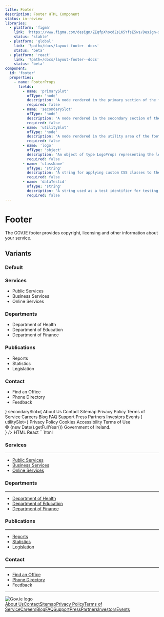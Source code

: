 ```yaml
---
title: Footer
description: Footer HTML Component
status: in-review
libraries:
  - platform: 'figma'
    link: 'https://www.figma.com/design/ZEqfpXhocdZs1K5YfsE5ws/Design-system?node-id=4939-2662'
    status: 'stable'
  - platform: 'global'
    link: '?path=/docs/layout-footer--docs'
    status: 'beta'
  - platform: 'react'
    link: '?path=/docs/layout-footer--docs'
    status: 'beta'
component:
  id: 'footer'
  properties:
    - name: FooterProps
      fields:
        - name: 'primarySlot'
          ofType: 'node'
          description: 'A node rendered in the primary section of the footer. Typically used for key links or content.'
          required: false
        - name: 'secondarySlot'
          ofType: 'node'
          description: 'A node rendered in the secondary section of the footer. Useful for secondary navigation or additional content.'
          required: false
        - name: 'utilitySlot'
          ofType: 'node'
          description: 'A node rendered in the utility area of the footer. Often used for legal links, language selectors, or settings.'
          required: false
        - name: 'logo'
          ofType: 'object'
          description: 'An object of type LogoProps representing the logo displayed in the footer.'
          required: false
        - name: 'className'
          ofType: 'string'
          description: 'A string for applying custom CSS classes to the footer container.'
          required: false
        - name: 'dataTestid'
          ofType: 'string'
          description: 'A string used as a test identifier for testing frameworks.'
          required: false
---
```


# Footer

The GOV.IE footer provides copyright, licensing and other information about your service.

## Variants

### Default

<ComponentContainer fullWidth>
  <Footer
    primarySlot={
      <div className="gi-grid-responsive !gi-ml-0 !gi-mr-0">
        <div className="gi-col-span-4 md:gi-col-span-4 lg:gi-col-span-3">
          <h3 className="gi-heading-sm gi-mb-4">Services</h3>
          <SectionBreak color="gi-border-gray-100" size="md" />
          <ul className="gi-list gi-space-y-2">
            <li>
              <Link
                noColor
                href="/services/public-services"
                aria-label="Public Services"
              >
                Public Services
              </Link>
            </li>
            <li>
              <Link
                noColor
                href="/services/business-services"
                aria-label="Business Services"
              >
                Business Services
              </Link>
            </li>
            <li>
              <Link
                noColor
                href="/services/online-services"
                aria-label="Online Services"
              >
                Online Services
              </Link>
            </li>
          </ul>
        </div>
        <div className="gi-col-span-4 md:gi-col-span-4 lg:gi-col-span-3">
          <h3 className="gi-heading-sm gi-mb-4">Departments</h3>
          <SectionBreak color="gi-border-gray-100" size="md" />
          <ul className="gi-list gi-space-y-2">
            <li>
              <Link
                noColor
                href="/departments/health"
                aria-label="Department of Health"
              >
                Department of Health
              </Link>
            </li>
            <li>
              <Link
                noColor
                href="/departments/education"
                aria-label="Department of Education"
              >
                Department of Education
              </Link>
            </li>
            <li>
              <Link
                noColor
                href="/departments/finance"
                aria-label="Department of Finance"
              >
                Department of Finance
              </Link>
            </li>
          </ul>
        </div>
        <div className="gi-col-span-4 md:gi-col-span-4 lg:gi-col-span-3">
          <h3 className="gi-heading-sm gi-mb-4">Publications</h3>
          <SectionBreak color="gi-border-gray-100" size="md" />
          <ul className="gi-list gi-space-y-2">
            <li>
              <Link noColor href="/publications/reports" aria-label="Reports">
                Reports
              </Link>
            </li>
            <li>
              <Link
                noColor
                href="/publications/statistics"
                aria-label="Statistics"
              >
                Statistics
              </Link>
            </li>
            <li>
              <Link
                noColor
                href="/publications/legislation"
                aria-label="Legislation"
              >
                Legislation
              </Link>
            </li>
          </ul>
        </div>
        <div className="gi-col-span-4 md:gi-col-span-4 lg:gi-col-span-3">
          <h3 className="gi-heading-sm gi-mb-4">Contact</h3>
          <SectionBreak color="gi-border-gray-100" size="md" />
          <ul className="gi-list gi-space-y-2">
            <li>
              <Link
                noColor
                href="/contact/find-an-office"
                aria-label="Find an Office"
              >
                Find an Office
              </Link>
            </li>
            <li>
              <Link
                noColor
                href="/contact/phone-directory"
                aria-label="Phone Directory"
              >
                Phone Directory
              </Link>
            </li>
            <li>
              <Link noColor href="/contact/feedback" aria-label="Feedback">
                Feedback
              </Link>
            </li>
          </ul>
        </div>
      </div>
    }
    secondarySlot={
      <Stack direction={'column'} gap={4}>
        <Stack
          direction={{ base: 'column', xs: 'column', md: 'row' }}
          gap={4}
          wrap
        >
          <Link noColor href="/about-us" aria-label="About Us">
            About Us
          </Link>
          <Link noColor href="/contact" aria-label="Contact">
            Contact
          </Link>
          <Link noColor href="/sitemap" aria-label="Sitemap">
            Sitemap
          </Link>
          <Link noColor href="/privacy-policy" aria-label="Privacy Policy">
            Privacy Policy
          </Link>
          <Link noColor href="/terms-of-service" aria-label="Terms of Service">
            Terms of Service
          </Link>
          <Link noColor href="/careers" aria-label="Careers">
            Careers
          </Link>
          <Link noColor href="/blog" aria-label="Blog">
            Blog
          </Link>
          <Link noColor href="/faq" aria-label="FAQ">
            FAQ
          </Link>
          <Link noColor href="/support" aria-label="Support">
            Support
          </Link>
          <Link noColor href="/press" aria-label="Press">
            Press
          </Link>
          <Link noColor href="/partners" aria-label="Partners">
            Partners
          </Link>
          <Link noColor href="/investors" aria-label="Investors">
            Investors
          </Link>
          <Link noColor href="/events" aria-label="Events">
            Events
          </Link>
        </Stack>
        <Stack direction={'row'} gap={4}>
          <Icon icon="social_x" />
          <Icon icon="social_facebook" />
          <Icon icon="social_bluesky" />
          <Icon icon="social_linkedin" />
        </Stack>
      </Stack>
    }
    utilitySlot={
      <Stack
        direction={{ base: 'column', xs: 'column', md: 'row' }}
        gap={4}
        itemsDistribution="center"
        itemsAlignment="center"
      >
        <Link noColor href="/privacy-policy" aria-label="Privacy Policy">
          Privacy Policy
        </Link>
        <Link noColor href="/cookies" aria-label="Cookies">
          Cookies
        </Link>
        <Link noColor href="/accessibility" aria-label="Accessibility">
          Accessibility
        </Link>
        <Link noColor href="/terms-of-use" aria-label="Terms of Use">
          Terms of Use
        </Link>
        <div className="gi-text-sm">
          © {new Date().getFullYear()} Government of Ireland.
        </div>
      </Stack>
    }
  />
</ComponentContainer>

<Tabs id="tab1">
  <TabList>
    <TabItem value="tab11" checked>HTML</TabItem>
    <TabItem value="tab12">React</TabItem>
  </TabList>
  <TabPanel value="tab11">        
    ```html
    <footer class="gi-footer" data-module="gieds-footer" role="contentinfo" aria-label="Footer">
      <div class="gi-footer-container">
        <div data-testid="govie-container" class="gi-layout-container">
          <div aria-label="Primary footer slot">
              <div class="gi-grid-responsive !gi-ml-0 !gi-mr-0">
                  <div class="gi-col-span-4 md:gi-col-span-4 lg:gi-col-span-3">
                      <h3 class="gi-heading-sm gi-mb-4">Services</h3>
                      <hr class="gi-section-break-md gi-border-gray-100" role="separator" aria-label="Section break">
                      <ul class="gi-list-bullet">
                          <li><a href="/services/public-services" aria-label="Public Services"
                                  class="gi-link gi-link-inherit">Public Services</a></li>
                          <li><a href="/services/business-services" aria-label="Business Services"
                                  class="gi-link gi-link-inherit">Business Services</a></li>
                          <li><a href="/services/online-services" aria-label="Online Services"
                                  class="gi-link gi-link-inherit">Online Services</a></li>
                      </ul>
                  </div>
                  <div class="gi-col-span-4 md:gi-col-span-4 lg:gi-col-span-3">
                      <h3 class="gi-heading-sm gi-mb-4">Departments</h3>
                      <hr class="gi-section-break-md gi-border-gray-100" role="separator" aria-label="Section break">
                      <ul class="gi-list-bullet">
                          <li><a href="/departments/health" aria-label="Department of Health"
                                  class="gi-link gi-link-inherit">Department of Health</a></li>
                          <li><a href="/departments/education" aria-label="Department of Education"
                                  class="gi-link gi-link-inherit">Department of Education</a></li>
                          <li><a href="/departments/finance" aria-label="Department of Finance"
                                  class="gi-link gi-link-inherit">Department of Finance</a></li>
                      </ul>
                  </div>
                  <div class="gi-col-span-4 md:gi-col-span-4 lg:gi-col-span-3">
                      <h3 class="gi-heading-sm gi-mb-4">Publications</h3>
                      <hr class="gi-section-break-md gi-border-gray-100" role="separator" aria-label="Section break">
                      <ul class="gi-list-bullet">
                          <li><a href="/publications/reports" aria-label="Reports"
                                  class="gi-link gi-link-inherit">Reports</a></li>
                          <li><a href="/publications/statistics" aria-label="Statistics"
                                  class="gi-link gi-link-inherit">Statistics</a></li>
                          <li><a href="/publications/legislation" aria-label="Legislation"
                                  class="gi-link gi-link-inherit">Legislation</a></li>
                      </ul>
                  </div>
                  <div class="gi-col-span-4 md:gi-col-span-4 lg:gi-col-span-3">
                      <h3 class="gi-heading-sm gi-mb-4">Contact</h3>
                      <hr class="gi-section-break-md gi-border-gray-100" role="separator" aria-label="Section break">
                      <ul class="gi-list-bullet">
                          <li><a href="/contact/find-an-office" aria-label="Find an Office"
                                  class="gi-link gi-link-inherit">Find an Office</a></li>
                          <li><a href="/contact/phone-directory" aria-label="Phone Directory"
                                  class="gi-link gi-link-inherit">Phone Directory</a></li>
                          <li><a href="/contact/feedback" aria-label="Feedback"
                                  class="gi-link gi-link-inherit">Feedback</a></li>
                      </ul>
                  </div>
              </div>
          </div>
          <hr class="gi-section-break-lg gi-border-gray-100" role="separator" aria-label="Section break">
          <div class="gi-footer-secondary-slot" aria-label="Secondary footer slot">
              <div class="gi-footer-logo">
                  <img class="gi-h-16"
                      src="https://raw.githubusercontent.com/ogcio/govie-ds/refs/heads/main/assets/logos/gov-of-ireland/harp-gold-text-green.svg"
                      alt="Gov.ie logo" />
              </div>
              <div class="gi-footer-secondary-slot-content">
                  <div class="gi-flex gi-w-full gi-justify-start gi-items-start gi-flex-col gi-gap-4 gi-flex-nowrap"
                      role="region" style="height:100%">
                      <div class="gi-flex gi-w-full gi-justify-start gi-items-start gi-flex-row gi-gap-4 gi-flex-wrap"
                          role="region" style="height:100%" data-testid="govie-stack-item-0"><a href="/about-us"
                              aria-label="About Us" class="gi-link gi-link-inherit" data-testid="govie-stack-item-0">About
                              Us</a><a href="/contact" aria-label="Contact" class="gi-link gi-link-inherit"
                              data-testid="govie-stack-item-1">Contact</a><a href="/sitemap" aria-label="Sitemap"
                              class="gi-link gi-link-inherit" data-testid="govie-stack-item-2">Sitemap</a><a
                              href="/privacy-policy" aria-label="Privacy Policy" class="gi-link gi-link-inherit"
                              data-testid="govie-stack-item-3">Privacy Policy</a><a href="/terms-of-service"
                              aria-label="Terms of Service" class="gi-link gi-link-inherit"
                              data-testid="govie-stack-item-4">Terms of Service</a><a href="/careers" aria-label="Careers"
                              class="gi-link gi-link-inherit" data-testid="govie-stack-item-5">Careers</a><a href="/blog"
                              aria-label="Blog" class="gi-link gi-link-inherit"
                              data-testid="govie-stack-item-6">Blog</a><a href="/faq" aria-label="FAQ"
                              class="gi-link gi-link-inherit" data-testid="govie-stack-item-7">FAQ</a><a href="/support"
                              aria-label="Support" class="gi-link gi-link-inherit"
                              data-testid="govie-stack-item-8">Support</a><a href="/press" aria-label="Press"
                              class="gi-link gi-link-inherit" data-testid="govie-stack-item-9">Press</a><a
                              href="/partners" aria-label="Partners" class="gi-link gi-link-inherit"
                              data-testid="govie-stack-item-10">Partners</a><a href="/investors" aria-label="Investors"
                              class="gi-link gi-link-inherit" data-testid="govie-stack-item-11">Investors</a><a
                              href="/events" aria-label="Events" class="gi-link gi-link-inherit"
                              data-testid="govie-stack-item-12">Events</a></div>
                      <div class="gi-flex gi-w-full gi-justify-start gi-items-start gi-flex-row gi-gap-4 gi-flex-nowrap"
                          role="region" style="height:100%" data-testid="govie-stack-item-1"><svg width="24px"
                              height="24px" viewBox="0 0 24 24" class="gi-block" fill="none"
                              xmlns="http://www.w3.org/2000/svg">
                              <path
                                  d="M13.8623 10.4686L21.1542 2H19.4263L13.0947 9.3532L8.03772 2H2.20508L9.85224 13.1193L2.20508 22H3.93312L10.6194 14.2348L15.96 22H21.7926L13.8623 10.4686ZM4.55576 3.29968H7.20993L19.4271 20.7594H16.7729L4.55576 3.29968Z"
                                  fill="#0B0C0C"></path>
                          </svg><svg width="24px" height="24px" viewBox="0 0 24 24" class="gi-block" fill="none"
                              xmlns="http://www.w3.org/2000/svg">
                              <path
                                  d="M12 1C5.925 1 1 5.95031 1 12.0565C1 17.5999 5.0625 22.1768 10.356 22.9764V14.987H7.6345V12.0807H10.356V10.1468C10.356 6.9449 11.908 5.53921 14.5555 5.53921C15.8235 5.53921 16.494 5.63369 16.8115 5.67692V8.21389H15.0055C13.8815 8.21389 13.489 9.28486 13.489 10.492V12.0807H16.783L16.336 14.987H13.489V23C18.858 22.2678 23 17.6537 23 12.0565C23 5.95031 18.075 1 12 1Z"
                                  fill="#0B0C0C"></path>
                          </svg><svg width="24px" height="24px" viewBox="0 0 24 24" class="gi-block" fill="none"
                              xmlns="http://www.w3.org/2000/svg">
                              <path
                                  d="M5.76884 3.30802C8.29094 5.20793 11.0042 9.05965 12 11.1266V16.5861C12 16.4699 11.9553 16.6012 11.8591 16.8841C11.3393 18.4158 9.30912 24.394 4.66678 19.6148C2.22237 17.0986 3.354 14.5823 7.8035 13.8226C5.25803 14.2571 2.39631 13.5391 1.61119 10.7237C1.385 9.91387 1 4.92537 1 4.25162C1 0.876681 3.94903 1.93749 5.76884 3.30802ZM18.2312 3.30802C15.7091 5.20793 12.9958 9.05965 12 11.1266V16.5861C12 16.4699 12.0447 16.6012 12.1409 16.8841C12.6607 18.4158 14.6909 24.394 19.3332 19.6148C21.7776 17.0986 20.646 14.5823 16.1965 13.8226C18.742 14.2571 21.6037 13.5391 22.3888 10.7237C22.615 9.91387 23 4.92537 23 4.25162C23 0.876681 20.0513 1.93749 18.2312 3.30802Z"
                                  fill="#0B0C0C"></path>
                          </svg><svg width="24px" height="24px" viewBox="0 0 24 24" class="gi-block" fill="none"
                              xmlns="http://www.w3.org/2000/svg">
                              <path
                                  d="M21.3719 1C22.2689 1 22.9994 1.71022 22.9994 2.58626V21.4125C22.9994 22.2886 22.2689 23 21.3719 23H2.62264C1.72745 23 1 22.2886 1 21.4125V2.58626C1 1.71022 1.72745 1 2.62264 1H21.3719ZM19.7469 19.7463V13.9885C19.7469 11.1609 19.1364 8.98705 15.8326 8.98705C14.2451 8.98705 13.1804 9.8575 12.7453 10.6828H12.7007V9.24759H9.57286V19.7463H12.8319V14.5536C12.8319 13.184 13.091 11.8571 14.7888 11.8571C16.4633 11.8571 16.4843 13.4233 16.4843 14.6408V19.7463H19.7469ZM7.52588 9.24759H4.25963V19.7463H7.52588V9.24759ZM5.89362 4.02869C4.84566 4.02869 4.00064 4.87646 4.00064 5.92085C4.00064 6.9655 4.84566 7.81323 5.89362 7.81323C6.93745 7.81323 7.78488 6.9655 7.78488 5.92085C7.78488 4.87646 6.93745 4.02869 5.89362 4.02869Z"
                                  fill="#0B0C0C"></path>
                          </svg></div>
                  </div>
              </div>
          </div>
        </div>
      </div>
      <div class="gi-footer-utility" aria-label="Utility links">
          <div class="gi-flex gi-w-full gi-justify-center gi-items-center gi-flex-col xs:gi-flex-col md:gi-flex-row gi-gap-4 gi-flex-nowrap"
              role="region" style="height:100%"><a href="/privacy-policy" aria-label="Privacy Policy"
                  class="gi-link gi-link-inherit" data-testid="govie-stack-item-0">Privacy Policy</a><a href="/cookies"
                  aria-label="Cookies" class="gi-link gi-link-inherit" data-testid="govie-stack-item-1">Cookies</a><a
                  href="/accessibility" aria-label="Accessibility" class="gi-link gi-link-inherit"
                  data-testid="govie-stack-item-2">Accessibility</a><a href="/terms-of-use" aria-label="Terms of Use"
                  class="gi-link gi-link-inherit" data-testid="govie-stack-item-3">Terms of Use</a>
              <div class="gi-text-sm" data-testid="govie-stack-item-4">© <!-- -->2025<!-- --> Government of Ireland.</div>
          </div>
      </div>
    </footer>
    ```
  </TabPanel>
  <TabPanel value="tab12">
    ```jsx
    import { Footer } from '@govie-ds/react';

    <Footer
primarySlot={
        <div className="gi-grid-responsive !gi-ml-0 !gi-mr-0">
          <div className="gi-col-span-4 md:gi-col-span-4 lg:gi-col-span-3">
            <h3 className="gi-heading-sm gi-mb-4">Services</h3>
            <SectionBreak color="gi-border-gray-100" size="md" />
            <ul className="gi-space-y-2">
              <li>
                <Link
                  noColor
                  href="/services/public-services"
                  aria-label="Public Services"
                >
                  Public Services
                </Link>
              </li>
              <li>
                <Link
                  noColor
                  href="/services/business-services"
                  aria-label="Business Services"
                >
                  Business Services
                </Link>
              </li>
              <li>
                <Link
                  noColor
                  href="/services/online-services"
                  aria-label="Online Services"
                >
                  Online Services
                </Link>
              </li>
            </ul>
          </div>
          <div className="gi-col-span-4 md:gi-col-span-4 lg:gi-col-span-3">
            <h3 className="gi-heading-sm gi-mb-4">Departments</h3>
            <SectionBreak color="gi-border-gray-100" size="md" />
            <ul className="gi-space-y-2">
              <li>
                <Link
                  noColor
                  href="/departments/health"
                  aria-label="Department of Health"
                >
                  Department of Health
                </Link>
              </li>
              <li>
                <Link
                  noColor
                  href="/departments/education"
                  aria-label="Department of Education"
                >
                  Department of Education
                </Link>
              </li>
              <li>
                <Link
                  noColor
                  href="/departments/finance"
                  aria-label="Department of Finance"
                >
                  Department of Finance
                </Link>
              </li>
            </ul>
          </div>
          <div className="gi-col-span-4 md:gi-col-span-4 lg:gi-col-span-3">
            <h3 className="gi-heading-sm gi-mb-4">Publications</h3>
            <SectionBreak color="gi-border-gray-100" size="md" />
            <ul className="gi-space-y-2">
              <li>
                <Link noColor href="/publications/reports" aria-label="Reports">
                  Reports
                </Link>
              </li>
              <li>
                <Link
                  noColor
                  href="/publications/statistics"
                  aria-label="Statistics"
                >
                  Statistics
                </Link>
              </li>
              <li>
                <Link
                  noColor
                  href="/publications/legislation"
                  aria-label="Legislation"
                >
                  Legislation
                </Link>
              </li>
            </ul>
          </div>
          <div className="gi-col-span-4 md:gi-col-span-4 lg:gi-col-span-3">
            <h3 className="gi-heading-sm gi-mb-4">Contact</h3>
            <SectionBreak color="gi-border-gray-100" size="md" />
            <ul className="gi-space-y-2">
              <li>
                <Link
                  noColor
                  href="/contact/find-an-office"
                  aria-label="Find an Office"
                >
                  Find an Office
                </Link>
              </li>
              <li>
                <Link
                  noColor
                  href="/contact/phone-directory"
                  aria-label="Phone Directory"
                >
                  Phone Directory
                </Link>
              </li>
              <li>
                <Link noColor href="/contact/feedback" aria-label="Feedback">
                  Feedback
                </Link>
              </li>
            </ul>
          </div>
        </div>
      }
      secondarySlot={
        <Stack direction={'column'} gap={4}>
          <Stack direction={{ base: 'column', xs: 'column', md: 'row' }} gap={4} wrap>
            <Link noColor href="/about-us" aria-label="About Us">
              About Us
            </Link>
            <Link noColor href="/contact" aria-label="Contact">
              Contact
            </Link>
            <Link noColor href="/sitemap" aria-label="Sitemap">
              Sitemap
            </Link>
            <Link noColor href="/privacy-policy" aria-label="Privacy Policy">
              Privacy Policy
            </Link>
            <Link noColor href="/terms-of-service" aria-label="Terms of Service">
              Terms of Service
            </Link>
            <Link noColor href="/careers" aria-label="Careers">
              Careers
            </Link>
            <Link noColor href="/blog" aria-label="Blog">
              Blog
            </Link>
            <Link noColor href="/faq" aria-label="FAQ">
              FAQ
            </Link>
            <Link noColor href="/support" aria-label="Support">
              Support
            </Link>
            <Link noColor href="/press" aria-label="Press">
              Press
            </Link>
            <Link noColor href="/partners" aria-label="Partners">
              Partners
            </Link>
            <Link noColor href="/investors" aria-label="Investors">
              Investors
            </Link>
            <Link noColor href="/events" aria-label="Events">
              Events
            </Link>
          </Stack>
          <Stack direction={'row'} gap={4}>
            <Icon icon="social_x" />
            <Icon icon="social_facebook" />
            <Icon icon="social_bluesky" />
            <Icon icon="social_linkedin" />
          </Stack>
        </Stack>
      }
primarySlot={
        <div className="gi-grid-responsive !gi-ml-0 !gi-mr-0">
          <div className="gi-col-span-4 md:gi-col-span-4 lg:gi-col-span-3">
            <h3 className="gi-heading-sm gi-mb-4">Services</h3>
            <SectionBreak color="gi-border-gray-100" size="md" />
            <ul className="gi-space-y-2">
              <li>
                <Link
                  noColor
                  href="/services/public-services"
                  aria-label="Public Services"
                >
                  Public Services
                </Link>
              </li>
              <li>
                <Link
                  noColor
                  href="/services/business-services"
                  aria-label="Business Services"
                >
                  Business Services
                </Link>
              </li>
              <li>
                <Link
                  noColor
                  href="/services/online-services"
                  aria-label="Online Services"
                >
                  Online Services
                </Link>
              </li>
            </ul>
          </div>
          <div className="gi-col-span-4 md:gi-col-span-4 lg:gi-col-span-3">
            <h3 className="gi-heading-sm gi-mb-4">Departments</h3>
            <SectionBreak color="gi-border-gray-100" size="md" />
            <ul className="gi-space-y-2">
              <li>
                <Link
                  noColor
                  href="/departments/health"
                  aria-label="Department of Health"
                >
                  Department of Health
                </Link>
              </li>
              <li>
                <Link
                  noColor
                  href="/departments/education"
                  aria-label="Department of Education"
                >
                  Department of Education
                </Link>
              </li>
              <li>
                <Link
                  noColor
                  href="/departments/finance"
                  aria-label="Department of Finance"
                >
                  Department of Finance
                </Link>
              </li>
            </ul>
          </div>
          <div className="gi-col-span-4 md:gi-col-span-4 lg:gi-col-span-3">
            <h3 className="gi-heading-sm gi-mb-4">Publications</h3>
            <SectionBreak color="gi-border-gray-100" size="md" />
            <ul className="gi-space-y-2">
              <li>
                <Link noColor href="/publications/reports" aria-label="Reports">
                  Reports
                </Link>
              </li>
              <li>
                <Link
                  noColor
                  href="/publications/statistics"
                  aria-label="Statistics"
                >
                  Statistics
                </Link>
              </li>
              <li>
                <Link
                  noColor
                  href="/publications/legislation"
                  aria-label="Legislation"
                >
                  Legislation
                </Link>
              </li>
            </ul>
          </div>
          <div className="gi-col-span-4 md:gi-col-span-4 lg:gi-col-span-3">
            <h3 className="gi-heading-sm gi-mb-4">Contact</h3>
            <SectionBreak color="gi-border-gray-100" size="md" />
            <ul className="gi-space-y-2">
              <li>
                <Link
                  noColor
                  href="/contact/find-an-office"
                  aria-label="Find an Office"
                >
                  Find an Office
                </Link>
              </li>
              <li>
                <Link
                  noColor
                  href="/contact/phone-directory"
                  aria-label="Phone Directory"
                >
                  Phone Directory
                </Link>
              </li>
              <li>
                <Link noColor href="/contact/feedback" aria-label="Feedback">
                  Feedback
                </Link>
              </li>
            </ul>
          </div>
        </div>
      }
      secondarySlot={
        <Stack direction={'column'} gap={4}>
          <Stack direction={{ base: 'column', xs: 'column', md: 'row' }} gap={4} wrap>
            <Link noColor href="/about-us" aria-label="About Us">
              About Us
            </Link>
            <Link noColor href="/contact" aria-label="Contact">
              Contact
            </Link>
            <Link noColor href="/sitemap" aria-label="Sitemap">
              Sitemap
            </Link>
            <Link noColor href="/privacy-policy" aria-label="Privacy Policy">
              Privacy Policy
            </Link>
            <Link noColor href="/terms-of-service" aria-label="Terms of Service">
              Terms of Service
            </Link>
            <Link noColor href="/careers" aria-label="Careers">
              Careers
            </Link>
            <Link noColor href="/blog" aria-label="Blog">
              Blog
            </Link>
            <Link noColor href="/faq" aria-label="FAQ">
              FAQ
            </Link>
            <Link noColor href="/support" aria-label="Support">
              Support
            </Link>
            <Link noColor href="/press" aria-label="Press">
              Press
            </Link>
            <Link noColor href="/partners" aria-label="Partners">
              Partners
            </Link>
            <Link noColor href="/investors" aria-label="Investors">
              Investors
            </Link>
            <Link noColor href="/events" aria-label="Events">
              Events
            </Link>
          </Stack>
          <Stack direction={'row'} gap={4}>
            <Icon icon="social_x" />
            <Icon icon="social_facebook" />
            <Icon icon="social_bluesky" />
            <Icon icon="social_linkedin" />
          </Stack>
        </Stack>
      }
      utilitySlot= {
        <Stack
          direction={{ base: 'column', xs: 'column', md: 'row' }}
          gap={4}
          itemsDistribution="center"
          itemsAlignment="center"
        >
          <Link noColor href="/privacy-policy" aria-label="Privacy Policy">
            Privacy Policy
          </Link>
          <Link noColor href="/cookies" aria-label="Cookies">
            Cookies
          </Link>
          <Link noColor href="/accessibility" aria-label="Accessibility">
            Accessibility
          </Link>
          <Link noColor href="/terms-of-use" aria-label="Terms of Use">
            Terms of Use
          </Link>
          <div className="gi-text-sm">
            © {new Date().getFullYear()} Government of Ireland.
          </div>
        </Stack>
      }
    />
    ```

  </TabPanel>
</Tabs>

### Without Primary

<ComponentContainer fullWidth>
  <Footer
    secondarySlot={
      <Stack direction={'column'} gap={4}>
        <Stack
          direction={{ base: 'column', xs: 'column', md: 'row' }}
          gap={4}
          wrap
        >
          <Link noColor href="/about-us" aria-label="About Us">
            About Us
          </Link>
          <Link noColor href="/contact" aria-label="Contact">
            Contact
          </Link>
          <Link noColor href="/sitemap" aria-label="Sitemap">
            Sitemap
          </Link>
          <Link noColor href="/privacy-policy" aria-label="Privacy Policy">
            Privacy Policy
          </Link>
          <Link noColor href="/terms-of-service" aria-label="Terms of Service">
            Terms of Service
          </Link>
          <Link noColor href="/careers" aria-label="Careers">
            Careers
          </Link>
          <Link noColor href="/blog" aria-label="Blog">
            Blog
          </Link>
          <Link noColor href="/faq" aria-label="FAQ">
            FAQ
          </Link>
          <Link noColor href="/support" aria-label="Support">
            Support
          </Link>
          <Link noColor href="/press" aria-label="Press">
            Press
          </Link>
          <Link noColor href="/partners" aria-label="Partners">
            Partners
          </Link>
          <Link noColor href="/investors" aria-label="Investors">
            Investors
          </Link>
          <Link noColor href="/events" aria-label="Events">
            Events
          </Link>
        </Stack>
        <Stack direction={'row'} gap={4}>
          <Icon icon="social_x" />
          <Icon icon="social_facebook" />
          <Icon icon="social_bluesky" />
          <Icon icon="social_linkedin" />
        </Stack>
      </Stack>
    }
    utilitySlot={
      <Stack
        direction={{ base: 'column', xs: 'column', md: 'row' }}
        gap={4}
        itemsDistribution="center"
        itemsAlignment="center"
      >
        <Link noColor href="/privacy-policy" aria-label="Privacy Policy">
          Privacy Policy
        </Link>
        <Link noColor href="/cookies" aria-label="Cookies">
          Cookies
        </Link>
        <Link noColor href="/accessibility" aria-label="Accessibility">
          Accessibility
        </Link>
        <Link noColor href="/terms-of-use" aria-label="Terms of Use">
          Terms of Use
        </Link>
        <div className="gi-text-sm">
          © {new Date().getFullYear()} Government of Ireland.
        </div>
      </Stack>
    }
  />
</ComponentContainer>

<Tabs id="tab2">
  <TabList>
    <TabItem value="tab21" checked>HTML</TabItem>
    <TabItem value="tab22">React</TabItem>
  </TabList>
  <TabPanel value="tab21">        
    ```html
    <footer class="gi-footer" data-module="gieds-footer" role="contentinfo" aria-label="Footer">
      <div class="gi-footer-container">
        <div data-testid="govie-container" class="gi-layout-container">
          <div class="gi-footer-secondary-slot" aria-label="Secondary footer slot">
            <div class="gi-footer-logo">
                <img class="gi-h-16"
                    src="https://raw.githubusercontent.com/ogcio/govie-ds/refs/heads/main/assets/logos/gov-of-ireland/harp-gold-text-green.svg"
                    alt="Gov.ie logo" />
            </div>
            <div class="gi-footer-secondary-slot-content">
                <div class="gi-flex gi-w-full gi-justify-start gi-items-start gi-flex-col gi-gap-4 gi-flex-nowrap"
                    role="region" style="height:100%">
                    <div class="gi-flex gi-w-full gi-justify-start gi-items-start gi-flex-row gi-gap-4 gi-flex-wrap"
                        role="region" style="height:100%" data-testid="govie-stack-item-0"><a href="/about-us"
                            aria-label="About Us" class="gi-link gi-link-inherit" data-testid="govie-stack-item-0">About
                            Us</a><a href="/contact" aria-label="Contact" class="gi-link gi-link-inherit"
                            data-testid="govie-stack-item-1">Contact</a><a href="/sitemap" aria-label="Sitemap"
                            class="gi-link gi-link-inherit" data-testid="govie-stack-item-2">Sitemap</a><a
                            href="/privacy-policy" aria-label="Privacy Policy" class="gi-link gi-link-inherit"
                            data-testid="govie-stack-item-3">Privacy Policy</a><a href="/terms-of-service"
                            aria-label="Terms of Service" class="gi-link gi-link-inherit"
                            data-testid="govie-stack-item-4">Terms of Service</a><a href="/careers" aria-label="Careers"
                            class="gi-link gi-link-inherit" data-testid="govie-stack-item-5">Careers</a><a href="/blog"
                            aria-label="Blog" class="gi-link gi-link-inherit"
                            data-testid="govie-stack-item-6">Blog</a><a href="/faq" aria-label="FAQ"
                            class="gi-link gi-link-inherit" data-testid="govie-stack-item-7">FAQ</a><a href="/support"
                            aria-label="Support" class="gi-link gi-link-inherit"
                            data-testid="govie-stack-item-8">Support</a><a href="/press" aria-label="Press"
                            class="gi-link gi-link-inherit" data-testid="govie-stack-item-9">Press</a><a
                            href="/partners" aria-label="Partners" class="gi-link gi-link-inherit"
                            data-testid="govie-stack-item-10">Partners</a><a href="/investors" aria-label="Investors"
                            class="gi-link gi-link-inherit" data-testid="govie-stack-item-11">Investors</a><a
                            href="/events" aria-label="Events" class="gi-link gi-link-inherit"
                            data-testid="govie-stack-item-12">Events</a></div>
                    <div class="gi-flex gi-w-full gi-justify-start gi-items-start gi-flex-row gi-gap-4 gi-flex-nowrap"
                        role="region" style="height:100%" data-testid="govie-stack-item-1"><svg width="24px"
                            height="24px" viewBox="0 0 24 24" class="gi-block" fill="none"
                            xmlns="http://www.w3.org/2000/svg">
                            <path
                                d="M13.8623 10.4686L21.1542 2H19.4263L13.0947 9.3532L8.03772 2H2.20508L9.85224 13.1193L2.20508 22H3.93312L10.6194 14.2348L15.96 22H21.7926L13.8623 10.4686ZM4.55576 3.29968H7.20993L19.4271 20.7594H16.7729L4.55576 3.29968Z"
                                fill="#0B0C0C"></path>
                        </svg><svg width="24px" height="24px" viewBox="0 0 24 24" class="gi-block" fill="none"
                            xmlns="http://www.w3.org/2000/svg">
                            <path
                                d="M12 1C5.925 1 1 5.95031 1 12.0565C1 17.5999 5.0625 22.1768 10.356 22.9764V14.987H7.6345V12.0807H10.356V10.1468C10.356 6.9449 11.908 5.53921 14.5555 5.53921C15.8235 5.53921 16.494 5.63369 16.8115 5.67692V8.21389H15.0055C13.8815 8.21389 13.489 9.28486 13.489 10.492V12.0807H16.783L16.336 14.987H13.489V23C18.858 22.2678 23 17.6537 23 12.0565C23 5.95031 18.075 1 12 1Z"
                                fill="#0B0C0C"></path>
                        </svg><svg width="24px" height="24px" viewBox="0 0 24 24" class="gi-block" fill="none"
                            xmlns="http://www.w3.org/2000/svg">
                            <path
                                d="M5.76884 3.30802C8.29094 5.20793 11.0042 9.05965 12 11.1266V16.5861C12 16.4699 11.9553 16.6012 11.8591 16.8841C11.3393 18.4158 9.30912 24.394 4.66678 19.6148C2.22237 17.0986 3.354 14.5823 7.8035 13.8226C5.25803 14.2571 2.39631 13.5391 1.61119 10.7237C1.385 9.91387 1 4.92537 1 4.25162C1 0.876681 3.94903 1.93749 5.76884 3.30802ZM18.2312 3.30802C15.7091 5.20793 12.9958 9.05965 12 11.1266V16.5861C12 16.4699 12.0447 16.6012 12.1409 16.8841C12.6607 18.4158 14.6909 24.394 19.3332 19.6148C21.7776 17.0986 20.646 14.5823 16.1965 13.8226C18.742 14.2571 21.6037 13.5391 22.3888 10.7237C22.615 9.91387 23 4.92537 23 4.25162C23 0.876681 20.0513 1.93749 18.2312 3.30802Z"
                                fill="#0B0C0C"></path>
                        </svg><svg width="24px" height="24px" viewBox="0 0 24 24" class="gi-block" fill="none"
                            xmlns="http://www.w3.org/2000/svg">
                            <path
                                d="M21.3719 1C22.2689 1 22.9994 1.71022 22.9994 2.58626V21.4125C22.9994 22.2886 22.2689 23 21.3719 23H2.62264C1.72745 23 1 22.2886 1 21.4125V2.58626C1 1.71022 1.72745 1 2.62264 1H21.3719ZM19.7469 19.7463V13.9885C19.7469 11.1609 19.1364 8.98705 15.8326 8.98705C14.2451 8.98705 13.1804 9.8575 12.7453 10.6828H12.7007V9.24759H9.57286V19.7463H12.8319V14.5536C12.8319 13.184 13.091 11.8571 14.7888 11.8571C16.4633 11.8571 16.4843 13.4233 16.4843 14.6408V19.7463H19.7469ZM7.52588 9.24759H4.25963V19.7463H7.52588V9.24759ZM5.89362 4.02869C4.84566 4.02869 4.00064 4.87646 4.00064 5.92085C4.00064 6.9655 4.84566 7.81323 5.89362 7.81323C6.93745 7.81323 7.78488 6.9655 7.78488 5.92085C7.78488 4.87646 6.93745 4.02869 5.89362 4.02869Z"
                                fill="#0B0C0C"></path>
                        </svg></div>
                  </div>
              </div>
          </div>
        </div>
      </div>
      <div class="gi-footer-utility" aria-label="Utility links">
        <div class="gi-flex gi-w-full gi-justify-center gi-items-center gi-flex-col xs:gi-flex-col md:gi-flex-row gi-gap-4 gi-flex-nowrap"
            role="region" style="height:100%"><a href="/privacy-policy" aria-label="Privacy Policy"
                class="gi-link gi-link-inherit" data-testid="govie-stack-item-0">Privacy Policy</a><a href="/cookies"
                aria-label="Cookies" class="gi-link gi-link-inherit" data-testid="govie-stack-item-1">Cookies</a><a
                href="/accessibility" aria-label="Accessibility" class="gi-link gi-link-inherit"
                data-testid="govie-stack-item-2">Accessibility</a><a href="/terms-of-use" aria-label="Terms of Use"
                class="gi-link gi-link-inherit" data-testid="govie-stack-item-3">Terms of Use</a>
          <div class="gi-text-sm" data-testid="govie-stack-item-4">© <!-- -->2025<!-- --> Government of Ireland.</div>
        </div>
      </div>
    </footer>

    ```

  </TabPanel>
  <TabPanel value="tab22">
    ```jsx
    import { Footer } from '@govie-ds/react';

    <Footer
      secondarySlot={
        <Stack direction={'column'} gap={4}>
          <Stack direction={'row'} gap={4} wrap>
            <Link noColor href="/about-us" aria-label="About Us">
              About Us
            </Link>
            <Link noColor href="/contact" aria-label="Contact">
              Contact
            </Link>
            <Link noColor href="/sitemap" aria-label="Sitemap">
              Sitemap
            </Link>
            <Link noColor href="/privacy-policy" aria-label="Privacy Policy">
              Privacy Policy
            </Link>
            <Link noColor href="/terms-of-service" aria-label="Terms of Service">
              Terms of Service
            </Link>
            <Link noColor href="/careers" aria-label="Careers">
              Careers
            </Link>
            <Link noColor href="/blog" aria-label="Blog">
              Blog
            </Link>
            <Link noColor href="/faq" aria-label="FAQ">
              FAQ
            </Link>
            <Link noColor href="/support" aria-label="Support">
              Support
            </Link>
            <Link noColor href="/press" aria-label="Press">
              Press
            </Link>
            <Link noColor href="/partners" aria-label="Partners">
              Partners
            </Link>
            <Link noColor href="/investors" aria-label="Investors">
              Investors
            </Link>
            <Link noColor href="/events" aria-label="Events">
              Events
            </Link>
          </Stack>
          <Stack direction={'row'} gap={4}>
            <Icon icon="social_x" />
            <Icon icon="social_facebook" />
            <Icon icon="social_bluesky" />
            <Icon icon="social_linkedin" />
          </Stack>
        </Stack>
      }
      utilitySlot= {
        <Stack
          direction={{ base: 'column', xs: 'column', md: 'row' }}
          gap={4}
          itemsDistribution="center"
          itemsAlignment="center"
        >
          <Link noColor href="/privacy-policy" aria-label="Privacy Policy">
            Privacy Policy
          </Link>
          <Link noColor href="/cookies" aria-label="Cookies">
            Cookies
          </Link>
          <Link noColor href="/accessibility" aria-label="Accessibility">
            Accessibility
          </Link>
          <Link noColor href="/terms-of-use" aria-label="Terms of Use">
            Terms of Use
          </Link>
          <div className="gi-text-sm">
            © {new Date().getFullYear()} Government of Ireland.
          </div>
        </Stack>
      }
    />
    ```

  </TabPanel>
</Tabs>

### Minimal

<ComponentContainer fullWidth>
  <Footer
    utilitySlot={
      <Stack
        direction={{ base: 'column', xs: 'column', md: 'row' }}
        gap={4}
        itemsDistribution="center"
        itemsAlignment="center"
      >
        <Link noColor href="/privacy-policy" aria-label="Privacy Policy">
          Privacy Policy
        </Link>
        <Link noColor href="/cookies" aria-label="Cookies">
          Cookies
        </Link>
        <Link noColor href="/accessibility" aria-label="Accessibility">
          Accessibility
        </Link>
        <Link noColor href="/terms-of-use" aria-label="Terms of Use">
          Terms of Use
        </Link>
        <div className="gi-text-sm">
          © {new Date().getFullYear()} Government of Ireland.
        </div>
      </Stack>
    }
  />
</ComponentContainer>

<Tabs id="tab3">
  <TabList>
    <TabItem value="tab31" checked>HTML</TabItem>
    <TabItem value="tab32">React</TabItem>
  </TabList>
  <TabPanel value="tab31">        
    ```html
    <footer class="gi-footer" data-module="gieds-footer" role="contentinfo" aria-label="Footer">
      <div class="gi-footer-container">
        <div data-testid="govie-container" class="gi-layout-container">
          <div class="gi-footer-secondary-slot" aria-label="Secondary footer slot">
            <div class="gi-footer-logo">
              <img class="gi-h-16"
                src="https://raw.githubusercontent.com/ogcio/govie-ds/refs/heads/main/assets/logos/gov-of-ireland/harp-gold-text-green.svg"
                alt="Gov.ie logo" />
            </div>
          </div>
        </div>
      </div>
      <div class="gi-footer-utility" aria-label="Utility links">
        <div
          class="gi-flex gi-w-full gi-justify-center gi-items-center gi-flex-col xs:gi-flex-col md:gi-flex-row gi-gap-4 gi-flex-nowrap"
          role="region" style="height:100%"><a href="/privacy-policy" aria-label="Privacy Policy"
            class="gi-link gi-link-inherit" data-testid="govie-stack-item-0">Privacy Policy</a><a href="/cookies"
            aria-label="Cookies" class="gi-link gi-link-inherit" data-testid="govie-stack-item-1">Cookies</a><a
            href="/accessibility" aria-label="Accessibility" class="gi-link gi-link-inherit"
            data-testid="govie-stack-item-2">Accessibility</a><a href="/terms-of-use" aria-label="Terms of Use"
            class="gi-link gi-link-inherit" data-testid="govie-stack-item-3">Terms of Use</a>
          <div class="gi-text-sm" data-testid="govie-stack-item-4">© <!-- -->2025<!-- --> Government of Ireland.</div>
        </div>
      </div>
    </footer>
    ```
  </TabPanel>
  <TabPanel value="tab32">
    ```jsx
    import { Footer } from '@govie-ds/react';

    <Footer
      utilitySlot= {
        <Stack
          direction={{ base: 'column', xs: 'column', md: 'row' }}
          gap={4}
          itemsDistribution="center"
          itemsAlignment="center"
        >
          <Link noColor href="/privacy-policy" aria-label="Privacy Policy">
            Privacy Policy
          </Link>
          <Link noColor href="/cookies" aria-label="Cookies">
            Cookies
          </Link>
          <Link noColor href="/accessibility" aria-label="Accessibility">
            Accessibility
          </Link>
          <Link noColor href="/terms-of-use" aria-label="Terms of Use">
            Terms of Use
          </Link>
          <div className="gi-text-sm">
            © {new Date().getFullYear()} Government of Ireland.
          </div>
        </Stack>
      }
    />
    ```

  </TabPanel>
</Tabs>

## Properties

<ComponentPropertiesTable componentId="footer" />

## Usage

Use the footer at the bottom of every page of your service.

### Adding Links

You can add links to:

- Privacy notice
- Accessibility statement
- Cookies page
- Terms and conditions
- Other language options
- Help content

Use ‘Privacy’, ‘Accessibility’, ‘Cookies’, and ‘Terms and conditions’ for the link text.

### Adding Secondary Navigation

Only add secondary GOV.IE navigation if you’re creating a GOV.IE service, and you want users to be able to navigate away from the service to somewhere else on the GOV.IE website. For example, you probably don’t want to encourage a user to navigate away from a linear, form-type service.

### Footer Component Slots

The footer component now accepts 3 customizable slots:

- **Primary Slot**: For essential links such as the privacy notice, accessibility statement, terms and conditions, etc.
- **Secondary Slot**: For secondary navigation, especially if you need to add other relevant links or additional GOV.IE content.
- **Utility Slot**: For supplementary items such as language options, help content, or other utilities.

### Best Practices

- Always use the footer at the bottom of every page.
- Ensure the primary slot includes links to essential content like privacy, accessibility, and terms.
- Only use secondary navigation for GOV.IE services and avoid overloading the footer with unnecessary links.
- Make sure the utility slot is used sparingly for items that are not essential for navigation but are still useful for the user.

### When to Use This Component

Use the footer when you need to provide important links or secondary navigation at the bottom of your service pages. This is a standard design element for providing users with easy access to essential information and resources.

### When Not to Use This Component

Avoid using the footer if you don’t have enough content for it, or if adding a footer could overwhelm or distract users from the main content of the page. Also, refrain from using it for complex navigation schemes or as a place for redundant content that doesn't contribute to user experience.

## Status

<ComponentStatusBlock componentId="footer" />
